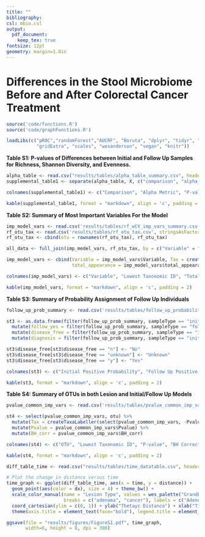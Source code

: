 ---
title: ""
bibliography:
csl: mbio.csl
output: 
  pdf_document:
    keep_tex: true
fontsize: 12pt
geometry: margin=1.0in
---

# Differences in the Stool Microbiome Before and After Colorectal Cancer Treatment

\vspace{10mm}

\begin{center}
Marc A Sze, Nielson T Baxter, Mack T Ruffin IV, Mary AM Rogers, and Patrick D Schloss

\vspace{10mm}

Supplemental
\end{center}


\newpage

```{r knitr_settings, eval=TRUE, echo=FALSE, warning=FALSE, message=FALSE}

source('code/functions.R')
source('code/graphFunctions.R')

loadLibs(c("pROC","randomForest","AUCRF", "Boruta", "dplyr", "tidyr", "ggplot2", "reshape2", 
           "gridExtra", "scales", "wesanderson", "vegan", "knitr"))

```



**Table S1: P-values of Differences between Initial and Follow Up Samples for Richness, Shannon Diversity, and Evenness.**

```{r supplemental_table1, echo=FALSE, message=FALSE, warning=FALSE}

alpha_table <- read.csv("results/tables/alpha_table_summary.csv", header = T, stringsAsFactors = F)
supplemental_table1 <- separate(alpha_table, X, c("comparison", "alpha_metric"), sep="_") 

colnames(supplemental_table1) <- c("Comparison", "Alpha Metric", "P-value", "BH Adjusted P-value")

kable(supplemental_table1, format = "markdown", align = 'c', padding = 2)
```


\newpage


**Table S2: Summary of Most Important Variables For the Model**

```{r supplemental_table2, echo=FALSE, message=FALSE, warning=FALSE}

imp_model_vars <- read.csv('results/tables/rf_wCV_imp_vars_summary.csv', stringsAsFactors = F, header = T)
rf_otu_tax <- read.csv('results/tables/rf_otu_tax.csv', stringsAsFactors = F, header = T, row.names = 1)
rf_otu_tax <- cbind(otu = rownames(rf_otu_tax), rf_otu_tax)

all_data <- full_join(imp_model_vars, rf_otu_tax, by = c("Variable" = "otu"))

imp_model_vars <- cbind(Variable = imp_model_vars$Variable, Tax = createTaxaLabeller(all_data), 
                        total_appearance = imp_model_vars$total_appearance)

colnames(imp_model_vars) <- c("Variable", "Lowest Taxonomic ID", "Total Model Appearances")

kable(imp_model_vars, format = "markdown", align = 'c', padding = 2)

```

\newpage


**Table S3: Summary of Probability Assignment of Follow Up Individuals**

```{r supplemental_table3, echo=FALSE, message=FALSE, warning=FALSE}

follow_up_prob_summary <- read.csv('results/tables/follow_up_probability_summary.csv', stringsAsFactors = F, header = T)

st3 <- as.data.frame(filter(follow_up_prob_summary, sampleType == "initial")[, "Yes"]) %>% 
  mutate(follow_yes = filter(follow_up_prob_summary, sampleType == "followup")[, "Yes"]) %>% 
  mutate(disease_free = filter(follow_up_prob_summary, sampleType == "initial")[, "disease_free"]) %>% 
  mutate(diagnosis = filter(follow_up_prob_summary, sampleType == "initial")[, "Dx_Bin"])

st3$disease_free[st3$disease_free == "n"] <- "No"
st3$disease_free[st3$disease_free == "unknown"] <- "Unknown"
st3$disease_free[st3$disease_free == "y"] <- "Yes"

colnames(st3) <- c("Initial Positive Probability", "Follow Up Positive Probability", "Disease Free on Follow Up", "Initial Diagnosis")

kable(st3, format = "markdown", align = 'c', padding = 2)

```

\newpage


**Table S4: Summary of OTUs in both Lesion and Initial/Follow Up Models**

```{r supplemental_table4, echo=FALSE, message=FALSE, warning=FALSE}

pvalue_common_imp_vars <- read.csv('results/tables/pvalue_common_imp_vars.csv', header = T, row.names = 1)

st4 <- select(pvalue_common_imp_vars, otu) %>% 
  mutate(Tax = createTaxaLabeller(select(pvalue_common_imp_vars, -Pvalue, -BH_corr))) %>% 
  mutate(Pvalue = pvalue_common_imp_vars$Pvalue) %>% 
  mutate(BH_corr = pvalue_common_imp_vars$BH_corr)

colnames(st4) <- c("OTU", "Lowest Taxonomic ID", "P-value", "BH Corrected P-value")

kable(st4, format = "markdown", align = 'c', padding = 2)

```


```{r supplemental_figure1, echo=FALSE, message=FALSE, warning=FALSE}

diff_table_time <- read.csv("results/tables/time_datatable.csv", header = T)

# Plot the change in distance versus time
time_graph <- ggplot(diff_table_time, aes(x = time, y = distance)) + 
  geom_point(aes(color = dx), size = 4) + theme_bw() + 
  scale_color_manual(name = "Lesion Type", values = wes_palette("GrandBudapest"), 
                     breaks = c("adenoma", "cancer"), labels = c("Adenoma", "Cancer")) + 
  coord_cartesian(ylim = c(0, 1)) + ylab("Thetayc Distance") + xlab("Time from Initial (Days)") + 
  theme(axis.title = element_text(face="bold"), legend.title = element_text(face="bold"))

ggsave(file = "results/figures/FigureS1.pdf", time_graph, 
       width=6, height = 8, dpi = 300)
```





